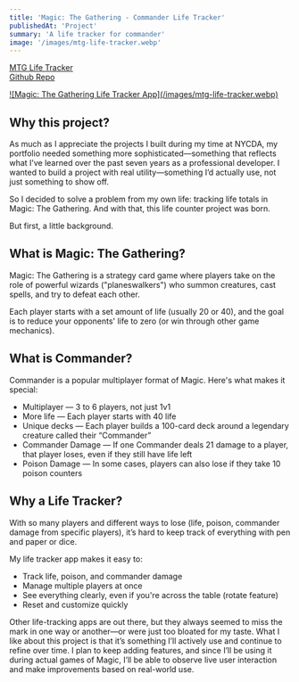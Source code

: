 ```yaml
---
title: 'Magic: The Gathering - Commander Life Tracker'
publishedAt: 'Project'
summary: 'A life tracker for commander'
image: '/images/mtg-life-tracker.webp'
---
```


[MTG Life Tracker](https://mtg-life-tracker-alpha.vercel.app/)<br />
[Github Repo](https://github.com/devin-hart/mtg-life-tracker)

<a href="/images/mtg-life-tracker.webp">
![Magic: The Gathering Life Tracker App](/images/mtg-life-tracker.webp)
</a>

## Why this project?

As much as I appreciate the projects I built during my time at NYCDA, my portfolio needed something more sophisticated—something that reflects what I’ve learned over the past seven years as a professional developer. I wanted to build a project with real utility—something I’d actually use, not just something to show off.

So I decided to solve a problem from my own life: tracking life totals in Magic: The Gathering. And with that, this life counter project was born.

But first, a little background.

## What is Magic: The Gathering?

Magic: The Gathering is a strategy card game where players take on the role of powerful wizards ("planeswalkers") who summon creatures, cast spells, and try to defeat each other.

Each player starts with a set amount of life (usually 20 or 40), and the goal is to reduce your opponents' life to zero (or win through other game mechanics).

## What is Commander?

Commander is a popular multiplayer format of Magic. Here's what makes it special:

- Multiplayer — 3 to 6 players, not just 1v1
- More life — Each player starts with 40 life
- Unique decks — Each player builds a 100-card deck around a legendary creature called their “Commander”
- Commander Damage — If one Commander deals 21 damage to a player, that player loses, even if they still have life left
- Poison Damage — In some cases, players can also lose if they take 10 poison counters

## Why a Life Tracker?

With so many players and different ways to lose (life, poison, commander damage from specific players), it’s hard to keep track of everything with pen and paper or dice.

My life tracker app makes it easy to:

- Track life, poison, and commander damage
- Manage multiple players at once
- See everything clearly, even if you're across the table (rotate feature)
- Reset and customize quickly

Other life-tracking apps are out there, but they always seemed to miss the mark in one way or another—or were just too bloated for my taste. What I like about this project is that it’s something I’ll actively use and continue to refine over time. I plan to keep adding features, and since I’ll be using it during actual games of Magic, I’ll be able to observe live user interaction and make improvements based on real-world use.